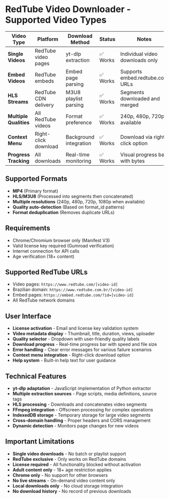 # RedTube Video Downloader - Supported Video Types

| Video Type             | Platform                | Download Method        | Status     | Notes                              |
| ---------------------- | ----------------------- | ---------------------- | ---------- | ---------------------------------- |
| **Single Videos**      | RedTube video pages     | yt-dlp extraction      | ✅ Works   | Individual video downloads only    |
| **Embed Videos**       | RedTube embeds          | Embed page parsing     | ✅ Works   | Supports embed.redtube.com URLs    |
| **HLS Streams**        | RedTube CDN delivery    | M3U8 playlist parsing  | ✅ Works   | Segments downloaded and merged     |
| **Multiple Qualities** | All RedTube videos      | Format preference      | ✅ Works   | 240p, 480p, 720p+ available       |
| **Context Menu**       | Right-click download    | Background integration | ✅ Works   | Download via right-click option    |
| **Progress Tracking**  | All downloads           | Real-time monitoring   | ✅ Works   | Visual progress bar with bytes     |

## Supported Formats

- **MP4** (Primary format)
- **HLS/M3U8** (Processed into segments then concatenated)
- **Multiple resolutions** (240p, 480p, 720p, 1080p when available)
- **Quality auto-detection** (Based on format_id patterns)
- **Format deduplication** (Removes duplicate URLs)

## Requirements

- Chrome/Chromium browser only (Manifest V3)
- Valid license key required (Gumroad verification)
- Internet connection for API calls
- Age verification (18+ content)

## Supported RedTube URLs

- Video pages: `https://www.redtube.com/[video-id]`
- Brazilian domain: `https://www.redtube.com.br/[video-id]`
- Embed pages: `https://embed.redtube.com/?id=[video-id]`
- All RedTube network domains

## User Interface

- **License activation** - Email and license key validation system
- **Video metadata display** - Thumbnail, title, duration, views, uploader
- **Quality selector** - Dropdown with user-friendly quality labels
- **Download progress** - Real-time progress bar with speed and file size
- **Error handling** - Clear error messages for various failure scenarios
- **Context menu integration** - Right-click download option
- **Help system** - Built-in help text for user guidance

## Technical Features

- **yt-dlp adaptation** - JavaScript implementation of Python extractor
- **Multiple extraction sources** - Page scripts, media definitions, source tags
- **HLS processing** - Downloads and concatenates video segments
- **FFmpeg integration** - Offscreen processing for complex operations
- **IndexedDB storage** - Temporary storage for large video segments
- **Cross-domain handling** - Proper headers and CORS management
- **Dynamic detection** - Monitors page changes for new videos

## Important Limitations

- **Single video downloads** - No batch or playlist support
- **RedTube exclusive** - Only works on RedTube domains
- **License required** - All functionality blocked without activation
- **Adult content only** - 18+ age restriction applies
- **Chrome only** - No support for other browsers
- **No live streams** - On-demand video content only
- **Local downloads only** - No cloud storage integration
- **No download history** - No record of previous downloads